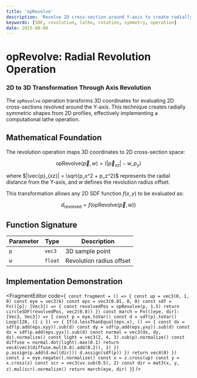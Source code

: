 ```yaml
---
title: 'opRevolve'
description: 'Revolve 2D cross-section around Y-axis to create radially symmetric 3D shapes'
keywords: [SDF, revolution, lathe, rotation, symmetry, operation]
date: 2025-08-06
---
```



# opRevolve: Radial Revolution Operation

### 2D to 3D Transformation Through Axis Revolution

The `opRevolve` operation transforms 3D coordinates for evaluating 2D cross-sections revolved around the Y-axis. This technique creates radially symmetric shapes from 2D profiles, effectively implementing a computational lathe operation.

## Mathematical Foundation

The revolution operation maps 3D coordinates to 2D cross-section space:

$$
\text{opRevolve}(\vec{p}, w) = (|\vec{p}_{xz}| - w, p_y)
$$

where $|\vec{p}_{xz}| = \sqrt{p_x^2 + p_z^2}$ represents the radial distance from the Y-axis, and $w$ defines the revolution radius offset.

This transformation allows any 2D SDF function $f(x, y)$ to be evaluated as:

$$
d_{\text{revolved}} = f(\text{opRevolve}(\vec{p}, w))
$$

## Function Signature

| Parameter | Type    | Description              |
| --------- | ------- | ------------------------ |
| `p`       | `vec3`  | 3D sample point          |
| `w`       | `float` | Revolution radius offset |

## Implementation Demonstration

<FragmentEditor
        code={`
const fragment = () => {
        const up = vec3(0, 1, 0)
        const eye = vec3(6)
        const eps = vec3(0.01, 0, 0)
        const sdf = Fn(([p]: [Vec3]) => {
                const revolvedPos = opRevolve(p, 1.5)
                return circleSDF(revolvedPos, vec2(0.8))
        })
        const march = Fn(([eye, dir]: [Vec3, Vec3]) => {
                const p = eye.toVar()
                const d = sdf(p).toVar()
                Loop(128, ({ i }) => {
                        If(d.lessThanEqual(eps.x), () => {
                                const dx = sdf(p.add(eps.xyy)).sub(d)
                                const dy = sdf(p.add(eps.yxy)).sub(d)
                                const dz = sdf(p.add(eps.yyx)).sub(d)
                                const normal = vec3(dx, dy, dz).normalize()
                                const light = vec3(2, 4, 3).sub(p).normalize()
                                const diffuse = normal.dot(light).max(0.1)
                                return vec4(vec3(diffuse.mul(0.8).add(0.2)), 1)
                        })
                        p.assign(p.add(d.mul(dir)))
                        d.assign(sdf(p))
                })
                return vec4(0)
        })
        const z = eye.negate().normalize()
        const x = z.cross(up)
        const y = x.cross(z)
        const scr = vec3(uv.sub(0.5), 2)
        const dir = mat3(x, y, z).mul(scr).normalize()
        return march(eye, dir)
}`}
/>
